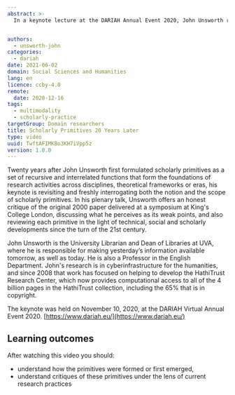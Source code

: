 ```yaml
---
abstract: >-
  In a keynote lecture at the DARIAH Annual Event 2020, John Unsworth revisited his seminal concept of scholarly primitives as the foundation of research activities across disciplines, theoretical frameworks or eras.


authors:
  - unsworth-john
categories:
  - dariah
date: 2021-06-02
domain: Social Sciences and Humanities
lang: en
licence: ccby-4.0
remote:
  date: 2020-12-16
tags:
  - multimodality
  - scholarly-practice
targetGroup: Domain researchers
title: Scholarly Primitives 20 Years Later
type: video
uuid: TwftAFIMKBo3KH7iVpp5z
version: 1.0.0
---
```


Twenty years after John Unsworth first formulated scholarly primitives as a set of recursive and interrelated functions that form the foundations of research activities across disciplines, theoretical frameworks or eras, his keynote is revisiting and freshly interrogating both the notion and the scope of scholarly primitives. In his plenary talk, Unsworth offers an honest critique of the original 2000 paper delivered at a symposium at King's College London, discussing what he perceives as its weak points, and also reviewing each primitive in the light of technical, social and scholarly developments since the turn of the 21st century.

John Unsworth is the University Librarian and Dean of Libraries at UVA, where he is responsible for making yesterday’s information available tomorrow, as well as today. He is also a Professor in the English Department. John's research is in cyberinfrastructure for the humanities, and since 2008 that work has focused on helping to develop the HathiTrust Research Center, which now provides computational access to all of the 4 billion pages in the HathiTrust collection, including the 65% that is in copyright.

The keynote was held on November 10, 2020, at the DARIAH Virtual Annual Event 2020. [https://www.dariah.eu/](https://www.dariah.eu/)

## Learning outcomes

After watching this video you should:

- understand how the primitives were formed or first emerged,
- understand critiques of these primitives under the lens of current research practices

<VideoCard
  title="Click to view"
  subtitle="Scholarly Primitives 20 Years Later"
  id="XyruWlLDvlc"
  image="images/john-unsworth-keynote.png"
/>
